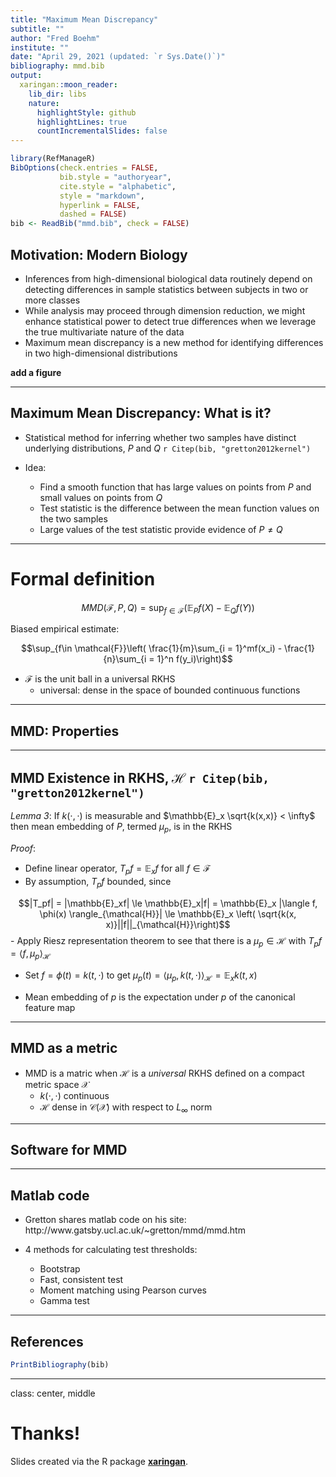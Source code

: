 ```yaml
---
title: "Maximum Mean Discrepancy"
subtitle: ""
author: "Fred Boehm"
institute: ""
date: "April 29, 2021 (updated: `r Sys.Date()`)"
bibliography: mmd.bib
output:
  xaringan::moon_reader:
    lib_dir: libs
    nature:
      highlightStyle: github
      highlightLines: true
      countIncrementalSlides: false
---
```


```r
library(RefManageR)
BibOptions(check.entries = FALSE,
           bib.style = "authoryear",
           cite.style = "alphabetic",
           style = "markdown",
           hyperlink = FALSE,
           dashed = FALSE)
bib <- ReadBib("mmd.bib", check = FALSE)
```


## Motivation: Modern Biology

- Inferences from high-dimensional biological data routinely depend on detecting differences in sample statistics between subjects in two or more classes  
- While analysis may proceed through dimension reduction, we might enhance statistical power to detect true differences when we leverage the true multivariate nature of the data  
- Maximum mean discrepancy is a new method for identifying differences in two high-dimensional distributions

**add a figure**

---

## Maximum Mean Discrepancy: What is it? 

- Statistical method for inferring whether two samples have distinct underlying distributions, $P$ and $Q$ `r Citep(bib, "gretton2012kernel")`

- Idea: 
    - Find a smooth function that has large values on points from $P$ and small values on points from $Q$
    - Test statistic is the difference between the mean function values on the two samples
    - Large values of the test statistic provide evidence of $P \neq Q$
    
---

# Formal definition

$$MMD(\mathcal{F}, P, Q) = \sup_{f \in \mathcal{F}}\left( \mathbb{E}_Pf(X) - \mathbb{E}_Qf(Y)\right)$$

Biased empirical estimate:

$$\sup_{f\in \mathcal{F}}\left( \frac{1}{m}\sum_{i = 1}^mf(x_i) - \frac{1}{n}\sum_{i = 1}^n f(y_i)\right)$$

- $\mathcal{F}$ is the unit ball in a universal RKHS
    - universal: dense in the space of bounded continuous functions

---


## MMD: Properties


---

## MMD Existence in RKHS, $\mathcal{H}$ `r Citep(bib, "gretton2012kernel")`

*Lemma 3*: If $k(\cdot, \cdot)$ is measurable and $\mathbb{E}_x \sqrt{k(x,x)} < \infty$ then mean embedding of $P$, termed $\mu_p$, is in the RKHS

*Proof*: 

- Define linear operator, $T_pf = \mathbb{E}_xf$ for all $f \in \mathcal{F}$
- By assumption, $T_pf$ bounded, since

$$|T_pf| = |\mathbb{E}_xf| \le \mathbb{E}_x|f| =  \mathbb{E}_x |\langle f, \phi(x) \rangle_{\mathcal{H}}| \le \mathbb{E}_x \left( \sqrt{k(x, x)}||f||_{\mathcal{H}}\right)$$
- Apply Riesz representation theorem to see that there is a $\mu_p \in \mathcal{H}$ with $T_pf = \langle f, \mu_p \rangle_{\mathcal{H}}$ 

- Set $f = \phi(t) = k(t, \cdot)$ to get $\mu_p(t) = \langle \mu_p, k(t, \cdot)\rangle_{\mathcal{H}} = \mathbb{E}_xk(t, x)$

- Mean embedding of $p$ is the expectation under $p$ of the canonical feature map


---

## MMD as a metric

- MMD is a matric when $\mathcal{H}$ is a *universal* RKHS defined on a compact metric space $\mathcal{X}$  
  - $k(\cdot, \cdot)$ continuous  
  - $\mathcal{H}$ dense in $\mathcal{C}(\mathcal{X})$ with respect to $L_{\infty}$ norm 

---

## Software for MMD


---


## Matlab code 

- Gretton shares matlab code on his site: http://www.gatsby.ucl.ac.uk/~gretton/mmd/mmd.htm

- 4 methods for calculating test thresholds:  
  - Bootstrap  
  - Fast, consistent test  
  - Moment matching using Pearson curves  
  - Gamma test  
  



---

## References

```r
PrintBibliography(bib)
```



---

class: center, middle

# Thanks!

Slides created via the R package [**xaringan**](https://github.com/yihui/xaringan).

